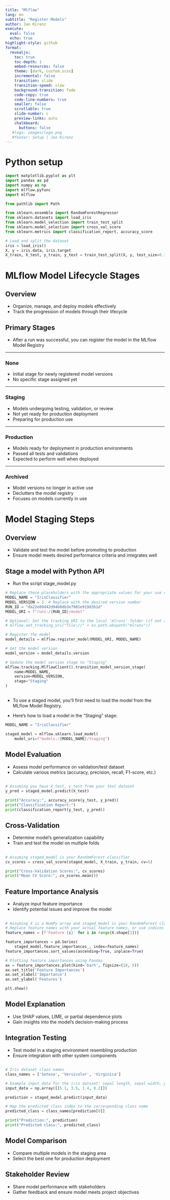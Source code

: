 ```yaml
---
title: "Mlflow"
lang: en 
subtitle: "Register Models"
author: Jan Kirenz
execute:
  eval: false
  echo: true
highlight-style: github
format:
  revealjs: 
    toc: true
    toc-depth: 1
    embed-resources: false
    theme: [dark, custom.scss]  
    incremental: false
    transition: slide
    transition-speed: slow
    background-transition: fade
    code-copy: true
    code-line-numbers: true
    smaller: false
    scrollable: true
    slide-number: c
    preview-links: auto
    chalkboard: 
      buttons: false
   #logo: images/logo.png
   #footer: Setup | Jan Kirenz
---
```




# Python setup

```python

import matplotlib.pyplot as plt
import pandas as pd
import numpy as np
import mlflow.pyfunc
import mlflow

from pathlib import Path

from sklearn.ensemble import RandomForestRegressor
from sklearn.datasets import load_iris
from sklearn.model_selection import train_test_split
from sklearn.model_selection import cross_val_score
from sklearn.metrics import classification_report, accuracy_score

```


```python
# Load and split the dataset
iris = load_iris()
X, y = iris.data, iris.target
X_train, X_test, y_train, y_test = train_test_split(X, y, test_size=0.3)


```

# MLflow Model Lifecycle Stages


## Overview

- Organize, manage, and deploy models effectively
- Track the progression of models through their lifecycle

## Primary Stages

- After a run was successful, you can register the model in the MLflow Model Registry  

---

### None

- Initial stage for newly registered model versions
- No specific stage assigned yet

---

### Staging

- Models undergoing testing, validation, or review
- Not yet ready for production deployment
- Preparing for production use

---

### Production

- Models ready for deployment in production environments
- Passed all tests and validations
- Expected to perform well when deployed

---

### Archived

- Model versions no longer in active use
- Declutters the model registry
- Focuses on models currently in use



# Model Staging Steps

## Overview

- Validate and test the model before promoting to production
- Ensure model meets desired performance criteria and integrates well


## Stage a model with Python API

- Run the script stage_model.py

```python
# Replace these placeholders with the appropriate values for your use case
MODEL_NAME = "IrisClassifier"
MODEL_VERSION = 3  # Replace with the desired version number
RUN_ID = "da22e09d42d94b0db3e7981e919d3b1d"
MODEL_URI = f"runs:/{RUN_ID}/model"

# Optional: Set the tracking URI to the local 'mlruns' folder (if not already set)
# mlflow.set_tracking_uri("file://" + os.path.abspath("mlruns"))

# Register the model
model_details = mlflow.register_model(MODEL_URI, MODEL_NAME)

# Get the model version
model_version = model_details.version

# Update the model version stage to "Staging"
mlflow.tracking.MlflowClient().transition_model_version_stage(
    name=MODEL_NAME,
    version=MODEL_VERSION,
    stage="Staging"
)


```


##

- To use a staged model, you'll first need to load the model from the MLflow Model Registry. 

- Here's how to load a model in the "Staging" stage:



```python

MODEL_NAME = "IrisClassifier"

staged_model = mlflow.sklearn.load_model(
    model_uri=f"models:/{MODEL_NAME}/Staging")

```


## Model Evaluation

- Assess model performance on validation/test dataset
- Calculate various metrics (accuracy, precision, recall, F1-score, etc.)

##

```python


# Assuming you have X_test, y_test from your test dataset
y_pred = staged_model.predict(X_test)

print("Accuracy:", accuracy_score(y_test, y_pred))
print("Classification Report:")
print(classification_report(y_test, y_pred))


```


## Cross-Validation

- Determine model's generalization capability
- Train and test the model on multiple folds

##

```python

# Assuming staged_model is your RandomForest classifier
cv_scores = cross_val_score(staged_model, X_train, y_train, cv=5)

print("Cross-Validation Scores:", cv_scores)
print("Mean CV Score:", cv_scores.mean())


```


## Feature Importance Analysis

- Analyze input feature importance
- Identify potential issues and improve the model

##

```python


# Assuming X is a NumPy array and staged_model is your RandomForest classifier
# Replace feature_names with your actual feature names, or use indices as feature names
feature_names = [f'Feature {i}' for i in range(X.shape[1])]

feature_importances = pd.Series(
    staged_model.feature_importances_, index=feature_names)
feature_importances.sort_values(ascending=True, inplace=True)

# Plotting feature importances using Pandas
ax = feature_importances.plot(kind='barh', figsize=(10, 5))
ax.set_title('Feature Importances')
ax.set_xlabel('Importance')
ax.set_ylabel('Features')

plt.show()


```

## Model Explanation

- Use SHAP values, LIME, or partial dependence plots
- Gain insights into the model's decision-making process

## Integration Testing

- Test model in a staging environment resembling production
- Ensure integration with other system components

##

```python

# Iris dataset class names
class_names = ['Setosa', 'Versicolor', 'Virginica']

# Example input data for the iris dataset: sepal length, sepal width, petal length, petal width
input_data = np.array([[5.1, 3.5, 1.4, 0.2]])

prediction = staged_model.predict(input_data)

# Map the predicted class index to the corresponding class name
predicted_class = class_names[prediction[0]]

print("Prediction:", prediction)
print("Predicted class:", predicted_class)


```

## Model Comparison

- Compare multiple models in the staging area
- Select the best one for production deployment

## Stakeholder Review

- Share model performance with stakeholders
- Gather feedback and ensure model meets project objectives


<!--

- Run the script `register_model.py` in the parent directory of mlruns:

```python

# Set the tracking URI if you are not using the default one
# mlflow.set_tracking_uri("http://your_tracking_uri:port")

# Set the experiment you used for the run
mlflow.set_experiment("My Custom Experiment Name")

# Get the run_id for the run you want to register the model from
# Replace the id with your actual run ID of the successful run
your_run_id = "da22e09d42d94b0db3e7981e919d3b1d"

# Register the model
model_uri = f"runs:/{your_run_id}/model"
model_name = "IrisClassifier"
mlflow.register_model(model_uri, model_name)


```


## Using the MLflow UI


- Open the MLflow UI by running mlflow ui in your terminal (in the )

- navigating to http://localhost:5000.

- Find the experiment containing your successful run, and click on it.

- Locate the run with the trained model you want to register, and click on it.

- In the "Artifacts" section, find the model folder (or the folder you used to save the model), and click on "Register Model" next to it.

- Enter a name for the registered model, and click "Register".

-->